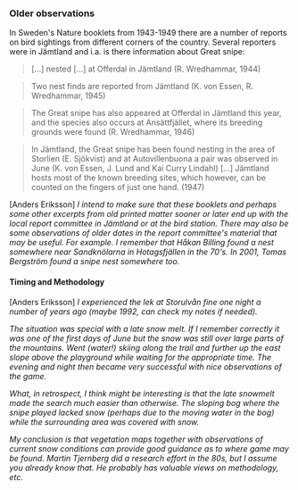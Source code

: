 ### Older observations

In Sweden's Nature booklets from 1943-1949 there are a number of reports on bird sightings from different corners of the country. Several reporters were in Jämtland and i.a. is there information about Great snipe:

> [...] nested [...] at Offerdal in Jämtland (R. Wredhammar, 1944)

> Two nest finds are reported from Jämtland (K. von Essen, R. Wredhammar, 1945)

> The Great snipe has also appeared at Offerdal in Jämtland this year, and the species also occurs at Ansättfjället, where its breeding grounds were found (R. Wredhammar, 1946)

> In Jämtland, the Great snipe has been found nesting in the area of ​​Storlien (E. Sjökvist) and at Autovillenbuona a pair was observed in June (K. von Essen, J. Lund and Kai Curry Lindahl) [...] Jämtland hosts most of the known breeding sites, which however, can be counted on the fingers of just one hand. (1947)

[Anders Eriksson] _I intend to make sure that these booklets and perhaps some other excerpts from old printed matter sooner or later end up with the local report committee in Jämtland or at the bird station. There may also be some observations of older dates in the report committee's material that may be useful. For example. I remember that Håkan Billing found a nest somewhere near Sandknölarna in Hotagsfjällen in the 70's. In 2001, Tomas Bergström found a snipe nest somewhere too._

#### Timing and Methodology

[Anders Eriksson] _I experienced the lek at Storulvån fine one night a number of years ago (maybe 1992, can check my notes if needed)._

_The situation was special with a late snow melt. If I remember correctly it was one of the first days of June but the snow was still over large parts of the mountains. Went (water!) skiing along the trail and further up the east slope above the playground while waiting for the appropriate time. The evening and night then became very successful with nice observations of the game._

_What, in retrospect, I think might be interesting is that the late snowmelt made the search much easier than otherwise. The sloping bog where the snipe played lacked snow (perhaps due to the moving water in the bog) while the surrounding area was covered with snow._

_My conclusion is that vegetation maps together with observations of current snow conditions can provide good guidance as to where game may be found. Martin Tjernberg did a research effort in the 80s, but I assume you already know that. He probably has valuable views on methodology, etc._
